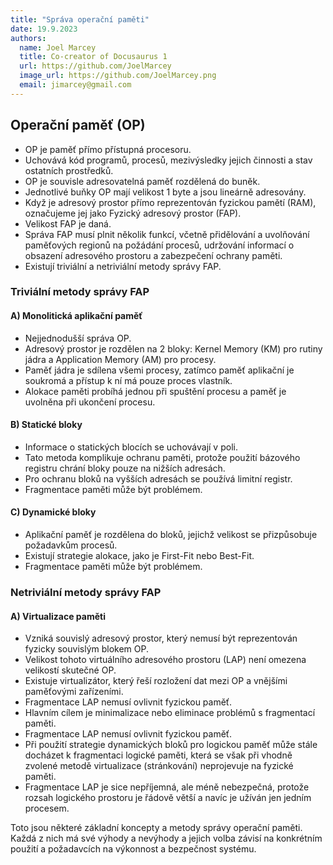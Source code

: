 ```yaml
---
title: "Správa operační paměti"
date: 19.9.2023
authors:
  name: Joel Marcey
  title: Co-creator of Docusaurus 1
  url: https://github.com/JoelMarcey
  image_url: https://github.com/JoelMarcey.png
  email: jimarcey@gmail.com
---
```


## Operační paměť (OP)

- OP je paměť přímo přístupná procesoru.
- Uchovává kód programů, procesů, mezivýsledky jejich činnosti a stav ostatních prostředků.
- OP je souvisle adresovatelná paměť rozdělená do buněk.
- Jednotlivé buňky OP mají velikost 1 byte a jsou lineárně adresovány.
- Když je adresový prostor přímo reprezentován fyzickou pamětí (RAM), označujeme jej jako Fyzický adresový prostor (FAP).
- Velikost FAP je daná.
- Správa FAP musí plnit několik funkcí, včetně přidělování a uvolňování paměťových regionů na požádání procesů, udržování informací o obsazení adresového prostoru a zabezpečení ochrany paměti.
- Existují triviální a netriviální metody správy FAP.

### Triviální metody správy FAP

#### A) Monolitická aplikační paměť

- Nejjednodušší správa OP.
- Adresový prostor je rozdělen na 2 bloky: Kernel Memory (KM) pro rutiny jádra a Application Memory (AM) pro procesy.
- Paměť jádra je sdílena všemi procesy, zatímco paměť aplikační je soukromá a přístup k ní má pouze proces vlastník.
- Alokace paměti probíhá jednou při spuštění procesu a paměť je uvolněna při ukončení procesu.

#### B) Statické bloky

- Informace o statických blocích se uchovávají v poli.
- Tato metoda komplikuje ochranu paměti, protože použití bázového registru chrání bloky pouze na nižších adresách.
- Pro ochranu bloků na vyšších adresách se používá limitní registr.
- Fragmentace paměti může být problémem.

#### C) Dynamické bloky

- Aplikační paměť je rozdělena do bloků, jejichž velikost se přizpůsobuje požadavkům procesů.
- Existují strategie alokace, jako je First-Fit nebo Best-Fit.
- Fragmentace paměti může být problémem.

### Netriviální metody správy FAP

#### A) Virtualizace paměti

- Vzniká souvislý adresový prostor, který nemusí být reprezentován fyzicky souvislým blokem OP.
- Velikost tohoto virtuálního adresového prostoru (LAP) není omezena velikostí skutečné OP.
- Existuje virtualizátor, který řeší rozložení dat mezi OP a vnějšími paměťovými zařízeními.
- Fragmentace LAP nemusí ovlivnit fyzickou paměť.
- Hlavním cílem je minimalizace nebo eliminace problémů s fragmentací paměti.
- Fragmentace LAP nemusí ovlivnit fyzickou paměť.
- Při použití strategie dynamických bloků pro logickou paměť může stále docházet k fragmentaci logické paměti, která se však při vhodně zvolené metodě virtualizace (stránkování) neprojevuje na fyzické paměti.
- Fragmentace LAP je sice nepříjemná, ale méně nebezpečná, protože rozsah logického prostoru je řádově větší a navíc je užíván jen jedním procesem.

Toto jsou některé základní koncepty a metody správy operační paměti. Každá z nich má své výhody a nevýhody a jejich volba závisí na konkrétním použití a požadavcích na výkonnost a bezpečnost systému.
